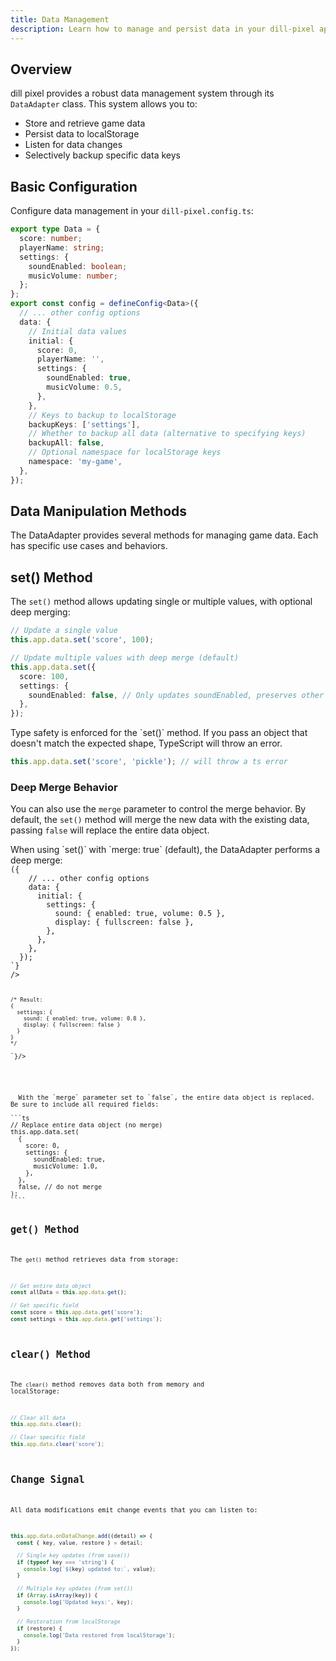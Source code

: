 ```yaml
---
title: Data Management
description: Learn how to manage and persist data in your dill-pixel application
---
```



## Overview

dill pixel provides a robust data management system through its `DataAdapter` class. This system allows you to:

- Store and retrieve game data
- Persist data to localStorage
- Listen for data changes
- Selectively backup specific data keys

## Basic Configuration

Configure data management in your `dill-pixel.config.ts`:

```ts
export type Data = {
  score: number;
  playerName: string;
  settings: {
    soundEnabled: boolean;
    musicVolume: number;
  };
};
export const config = defineConfig<Data>({
  // ... other config options
  data: {
    // Initial data values
    initial: {
      score: 0,
      playerName: '',
      settings: {
        soundEnabled: true,
        musicVolume: 0.5,
      },
    },
    // Keys to backup to localStorage
    backupKeys: ['settings'],
    // Whether to backup all data (alternative to specifying keys)
    backupAll: false,
    // Optional namespace for localStorage keys
    namespace: 'my-game',
  },
});
```

## Data Manipulation Methods

The DataAdapter provides several methods for managing game data. Each has specific use cases and behaviors.

## set() Method

The `set()` method allows updating single or multiple values, with optional deep merging:

```ts
// Update a single value
this.app.data.set('score', 100);

// Update multiple values with deep merge (default)
this.app.data.set({
  score: 100,
  settings: {
    soundEnabled: false, // Only updates soundEnabled, preserves other settings
  },
});
```

<Aside title="Type Safety" type="note">
  Type safety is enforced for the `set()` method. If you pass an object that doesn't match the expected shape,
  TypeScript will throw an error.
</Aside>

```ts
this.app.data.set('score', 'pickle'); // will throw a ts error
```

### Deep Merge Behavior

You can also use the `merge` parameter to control the merge behavior. By default, the `set()` method will merge the new data with the existing data, passing `false` will replace the entire data object.

<Aside title="Merge: true (default)" type="tip">
  When using `set()` with `merge: true` (default), the DataAdapter performs a deep merge:
</Aside>
<Tabs>
<TabItem label="dill-pixel.config.ts">
<Code lang="ts" code={`
// Initial data, set in dill-pixel.config.ts
defineConfig<Data>({
    // ... other config options
    data: {
      initial: {
        settings: {
          sound: { enabled: true, volume: 0.5 },
          display: { fullscreen: false },
        },
      },
    },
  });
`}
/>
</TabItem>
<TabItem label="src/scenes/MyScene.ts">
<Code lang="ts" code={`
// Update with deep merge
  this.app.data.set({
    settings: {
      sound: { volume: 0.8 }
    }
  });

    /* Result:
    {
      settings: {
        sound: { enabled: true, volume: 0.8 },
        display: { fullscreen: false }
      }
    }
    */

`}/>

</TabItem>
</Tabs>
<Aside title="Merge: false" type="caution">
  With the `merge` parameter set to `false`, the entire data object is replaced. Be sure to include all required fields:
</Aside>
```ts
// Replace entire data object (no merge)
this.app.data.set(
  {
    score: 0,
    settings: {
      soundEnabled: true,
      musicVolume: 1.0,
    },
  },
  false, // do not merge
);
````

## get() Method

The `get()` method retrieves data from storage:

```ts
// Get entire data object
const allData = this.app.data.get();

// Get specific field
const score = this.app.data.get('score');
const settings = this.app.data.get('settings');
```

## clear() Method

The `clear()` method removes data both from memory and localStorage:

```ts
// Clear all data
this.app.data.clear();

// Clear specific field
this.app.data.clear('score');
```

## Change Signal

All data modifications emit change events that you can listen to:

```ts
this.app.data.onDataChange.add((detail) => {
  const { key, value, restore } = detail;

  // Single key updates (from save())
  if (typeof key === 'string') {
    console.log(`${key} updated to:`, value);
  }

  // Multiple key updates (from set())
  if (Array.isArray(key)) {
    console.log('Updated keys:', key);
  }

  // Restoration from localStorage
  if (restore) {
    console.log('Data restored from localStorage');
  }
});
```

